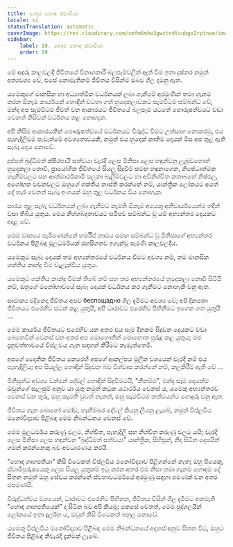 ```yaml
---
title: ගෙදර හොඳ ස්වාමියා
locale: si
statusTranslation: automatic
coverImage: https://res.cloudinary.com/xmfm6mhw3gwctndtcubgx2rptnae/image/upload/v1740468922/small_cover_tratado_de_psicologia_revolucionaria_a4c0dca4e0.webp
sidebar:
    label: 19. ගෙදර හොඳ ස්වාමියා
    order: 19
---
```

මේ අඳුරු කාලවලදී ජීවිතයේ විනාශකාරී බලපෑම්වලින් ඈත් වීම ඉතා දුෂ්කර නමුත් අත්‍යවශ්‍ය වේ, එසේ නොමැතිනම් ජීවිතය විසින්ම ඔබව ගිල දමනු ඇත.

යමෙකුගේ මානසික හා අධ්‍යාත්මික වර්ධනයක් ලබා ගැනීමේ අරමුණින් තමා ගැනම කරන ඕනෑම කාර්යයක් හොඳින් වටහා ගත් හුදෙකලාවකට සැමවිටම සම්බන්ධ වේ, මන්ද අප සැමවිටම ජීවත් වන ආකාරයට ජීවිතයේ බලපෑම යටතේ පෞරුෂත්වයට වඩා වෙනත් කිසිවක් වර්ධනය කළ නොහැක.

අපි කිසිම ආකාරයකින් පෞරුෂත්වයේ වර්ධනයට විරුද්ධ වීමට උත්සාහ නොකරමු, එය පැහැදිලිවම පැවැත්මේ අවශ්‍යතාවයකි, නමුත් එය හුදෙක් කෘතිම දෙයක් මිස අප තුළ ඇති සැබෑ දෙය නොවේ.

දුප්පත් බුද්ධිමත් ක්ෂීරපායී සත්වයා වැරදි ලෙස මිනිසා ලෙස හඳුන්වනු ලැබුවහොත් හුදෙකලා නොවී, ප්‍රායෝගික ජීවිතයේ සියලු සිදුවීම් සමඟ හඳුනාගෙන, නිෂේධාත්මක හැඟීම්වලට සහ ආත්මාර්ථකාමී සලකා බැලීම්වලට හා අවිනිශ්චිත කතාබහේ නිෂ්ඵල, අශෝභන වචනවලට ඔහුගේ ශක්තිය නාස්ති කරන්නේ නම්, යාන්ත්‍රික ලෝකයට අයත් දේ හැර වෙනත් සැබෑ අංගයක් ඔහු තුළ වර්ධනය විය නොහැක.

සාරය තුළ සැබෑ වර්ධනයක් ලබා ගැනීමට කැමති ඕනෑම අයෙකු අනිවාර්යයෙන්ම තදින් වසා තිබිය යුතුය. මෙය නිශ්ශබ්දතාවයට සමීපව සම්බන්ධ වූ යම් අභ්‍යන්තර දෙයකට අදාළ වේ.

මෙම වාක්‍යය පැමිණෙන්නේ හර්මීස් නාමය සමඟ සම්බන්ධ වූ මිනිසාගේ අභ්‍යන්තර වර්ධනය පිළිබඳ මූලධර්මයක් රහසිගතව ඉගැන්වූ පැරණි කාලවලදීය.

යමෙකුට සැබෑ දෙයක් තම අභ්‍යන්තරයේ වර්ධනය වීමට අවශ්‍ය නම්, තම මානසික ශක්තිය කාන්දු වීම වැළැක්විය යුතුය.

යමෙකුට ශක්තිය කාන්දු වීමක් තිබේ නම් සහ තම අභ්‍යන්තරයේ හුදෙකලා නොවී සිටියි නම්, ඔහුගේ මනෝභාවයේ සැබෑ දෙයක් වර්ධනය කර ගැනීමට නොහැකි වනු ඇත.

සාමාන්‍ය එදිනෙදා ජීවිතය අපව беспощадно ගිල දැමීමට අවශ්‍ය වේ; අපි දිනපතා ජීවිතයට එරෙහිව සටන් කළ යුතුයි, අපි ධාරාවට එරෙහිව පිහිනීමට ඉගෙන ගත යුතුයි ...

මෙම කාර්යය ජීවිතයට එරෙහිව යන අතර එය සෑම දිනකම සිදුවන දෙයකට වඩා බෙහෙවින් වෙනස් වන අතර අප මොහොතින් මොහොත පුරුදු කළ යුතුය; මම දැනුවත්භාවයේ විප්ලවය ගැන සඳහන් කිරීමට කැමැත්තෙමි.

අපගේ දෛනික ජීවිතය කෙරෙහි අපගේ ආකල්පය මූලික වශයෙන් වැරදි නම් එය පැහැදිලිය; අප සියල්ල හොඳින් සිදුවන බව විශ්වාස කරන්නේ නම්, කලකිරීම් ඇති වේ ...

මිනිසුන්ට අවශ්‍ය වන්නේ දේවල් හොඳින් සිදුවීමටයි, "නිකම්ම", මන්ද සෑම දෙයක්ම ඔවුන්ගේ සැලසුම් අනුව යා යුතු නමුත් කටුක යථාර්ථය වෙනස් ය, යමෙකු අභ්‍යන්තරව වෙනස් වන තුරු, ඔහු කැමති වුවත් නැතත්, ඔහු සැමවිටම තත්වයන්ට ගොදුරු වනු ඇත.

ජීවිතය ගැන බොහෝ මෝඩ, හැඟීම්බර දේවල් කියනු ලියනු ලැබේ, නමුත් විප්ලවීය මනෝවිද්‍යාව පිළිබඳ මෙම නිබන්ධනය වෙනස් වේ.

මෙම මූලධර්මය කරුණු වලට, නිශ්චිත, පැහැදිලි සහ නිශ්චිත කරුණු වලට යයි; වැරදි ලෙස මිනිසා ලෙස හඳුන්වන "බුද්ධිමත් සත්වයා" යාන්ත්‍රික, සිහිසුන්, නිදා සිටින දෙපයින් ගමන් කරන්නෙකු බව අවධාරණය කරයි.

"හොඳ ගෘහපතියා" කිසි විටෙකත් විප්ලවීය මනෝවිද්‍යාව පිළිගන්නේ නැත; ඔහු පියෙකු, ස්වාමිපුරුෂයෙකු ලෙස සියලු යුතුකම් ඉටු කරන අතර එම නිසා තමා ගැනම හොඳම දේ සිතන නමුත් ඔහු සේවය කරන්නේ ස්වභාවධර්මයේ අරමුණු සඳහා පමණක් වන අතර එපමණයි.

විරුද්ධත්වය වශයෙන්, ධාරාවට එරෙහිව පිහිනන, ජීවිතය විසින් ගිල දැමීමට අකමැති "හොඳ ගෘහපතියෙක්" ද සිටින බව අපි කියමු; කෙසේ වෙතත්, මෙම පුද්ගලයින් ලෝකයේ ඉතා දුර්ලභ ය, ඔවුන් කිසි විටෙකත් බහුල නොවේ.

යමෙකු විප්ලවීය මනෝවිද්‍යාව පිළිබඳ මෙම නිබන්ධනයේ අදහස් අනුව සිතන විට, ඔහුට ජීවිතය පිළිබඳ නිවැරදි දැක්මක් ලැබේ.

